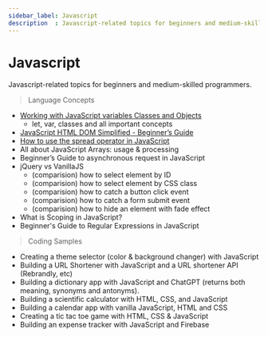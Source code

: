 ```yaml
---
sidebar_label: Javascript
description  : Javascript-related topics for beginners and medium-skilled programmers
---
```


# Javascript

<SubHeading>Javascript-related topics for beginners and medium-skilled programmers.</SubHeading>

> Language Concepts

- [Working with JavaScript variables Classes and Objects](./working-with-classes-and-objects)
  - let, var, classes and all important concepts
- [JavaScript HTML DOM Simplified - Beginner’s Guide](./html-dom-simplified)
- [How to use the spread operator in JavaScript](./spread-operator)
- All about JavaScript Arrays: usage & processing
- Beginner’s Guide to asynchronous request in JavaScript
- jQuery vs VanillaJS 
  - (comparision) how to select element by ID
  - (comparision) how to select element by CSS class 
  - (comparision) how to catch a button click event
  - (comparision) how to catch a form submit event
  - (comparision) how to hide an element with fade effect
- What is Scoping in JavaScript?
- Beginner's Guide to Regular Expressions in JavaScript

> Coding Samples

- Creating a theme selector (color & background changer) with JavaScript
- Building a URL Shortener with JavaScript and a URL shortener API (Rebrandly, etc)
- Building a dictionary app with JavaScript and ChatGPT (returns both meaning, synonyms and antonyms).
- Building a scientific calculator with HTML, CSS, and JavaScript
- Building a calendar app with vanilla JavaScript, HTML and CSS
- Creating a tic tac toe game with HTML, CSS & JavaScript
- Building an expense tracker with JavaScript and Firebase
